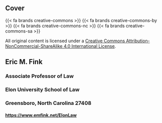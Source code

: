 
<div class="index">

# Cover {.unnumbered}

</div>

<div class="license">

{{< fa brands creative-commons >}} {{< fa brands creative-commons-by >}} {{< fa brands creative-commons-nc >}} {{< fa brands creative-commons-sa >}}
	
All original content is licensed under a <a href="https://creativecommons.org/licenses/by-nc-sa/4.0/" target="_blank"> Creative Commons Attribution-NonCommercial-ShareAlike 4.0 International License</a>.

## Eric M. Fink
### Associate Professor of Law
### Elon University School of Law
### Greensboro, North Carolina 27408
#### <a href="https://www.emfink.net/ElonLaw/"><span class="mono-face">https://www.emfink.net/ElonLaw</span></a>

</div>